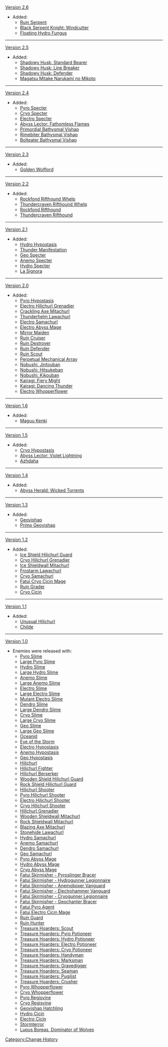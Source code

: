 [[Version 2.6]]
* Added:
** [[Ruin Serpent]]
** [[Black Serpent Knight: Windcutter]]
** [[Floating Hydro Fungus]]
----
[[Version 2.5]]
* Added:
** [[Shadowy Husk: Standard Bearer]]
** [[Shadowy Husk: Line Breaker]]
** [[Shadowy Husk: Defender]]
** [[End of the Oneiric Euthymia|Magatsu Mitake Narukami no Mikoto]]
----
[[Version 2.4]]
* Added:
** [[Pyro Specter]]
** [[Cryo Specter]]
** [[Electro Specter]]
** [[Abyss Lector: Fathomless Flames]]
** [[Primordial Bathysmal Vishap]]
** [[Rimebiter Bathysmal Vishap]]
** [[Bolteater Bathysmal Vishap]]
----
[[Version 2.3]]
* Added:
** [[Golden Wolflord]]
----
[[Version 2.2]]
* Added:
** [[Rockfond Rifthound Whelp]]
** [[Thundercraven Rifthound Whelp]]
** [[Rockfond Rifthound]]
** [[Thundercraven Rifthound]]
----
[[Version 2.1]]
* Added:
** [[Hydro Hypostasis]]
** [[Thunder Manifestation]]
** [[Geo Specter]]
** [[Anemo Specter]]
** [[Hydro Specter]]
** [[Narukami Island: Tenshukaku|La Signora]]
----
[[Version 2.0]]
* Added:
** [[Pyro Hypostasis]]
** [[Electro Hilichurl Grenadier]]
** [[Crackling Axe Mitachurl]]
** [[Thunderhelm Lawachurl]]
** [[Electro Samachurl]]
** [[Electro Abyss Mage]]
** [[Mirror Maiden]]
** [[Ruin Cruiser]]
** [[Ruin Destroyer]]
** [[Ruin Defender]]
** [[Ruin Scout]]
** [[Perpetual Mechanical Array]]
** [[Nobushi: Jintouban]]
** [[Nobushi: Hitsukeban]]
** [[Nobushi: Kikouban]]
** [[Kairagi: Fiery Might]]
** [[Kairagi: Dancing Thunder]]
** [[Electro Whopperflower]]
----
[[Version 1.6]]
* Added:
** [[Maguu Kenki]]
----
[[Version 1.5]]
* Added:
** [[Cryo Hypostasis]]
** [[Abyss Lector: Violet Lightning]]
** [[Beneath the Dragon-Queller|Azhdaha]]
----
[[Version 1.4]]
* Added:
** [[Abyss Herald: Wicked Torrents]]
----
[[Version 1.3]]
* Added:
** [[Geovishap]]
** [[Primo Geovishap]]
----
[[Version 1.2]]
* Added:
** [[Ice Shield Hilichurl Guard]]
** [[Cryo Hilichurl Grenadier]]
** [[Ice Shieldwall Mitachurl]]
** [[Frostarm Lawachurl]]
** [[Cryo Samachurl]]
** [[Fatui Cryo Cicin Mage]]
** [[Ruin Grader]]
** [[Cryo Cicin]]
----
[[Version 1.1]]
* Added:
** [[Unusual Hilichurl]]
** [[Childe]]
----
[[Version 1.0]]
* Enemies were released with:
** [[Pyro Slime]]
** [[Large Pyro Slime]]
** [[Hydro Slime]]
** [[Large Hydro Slime]]
** [[Anemo Slime]]
** [[Large Anemo Slime]]
** [[Electro Slime]]
** [[Large Electro Slime]]
** [[Mutant Electro Slime]]
** [[Dendro Slime]]
** [[Large Dendro Slime]]
** [[Cryo Slime]]
** [[Large Cryo Slime]]
** [[Geo Slime]]
** [[Large Geo Slime]]
** [[Oceanid]]
** [[Eye of the Storm]]
** [[Electro Hypostasis]]
** [[Anemo Hypostasis]]
** [[Geo Hypostasis]]
** [[Hilichurl]]
** [[Hilichurl Fighter]]
** [[Hilichurl Berserker]]
** [[Wooden Shield Hilichurl Guard]]
** [[Rock Shield Hilichurl Guard]]
** [[Hilichurl Shooter]]
** [[Pyro Hilichurl Shooter]]
** [[Electro Hilichurl Shooter]]
** [[Cryo Hilichurl Shooter]]
** [[Hilichurl Grenadier]]
** [[Wooden Shieldwall Mitachurl]]
** [[Rock Shieldwall Mitachurl]]
** [[Blazing Axe Mitachurl]]
** [[Stonehide Lawachurl]]
** [[Hydro Samachurl]]
** [[Anemo Samachurl]]
** [[Dendro Samachurl]]
** [[Geo Samachurl]]
** [[Pyro Abyss Mage]]
** [[Hydro Abyss Mage]]
** [[Cryo Abyss Mage]]
** [[Fatui Skirmisher - Pyroslinger Bracer]]
** [[Fatui Skirmisher - Hydrogunner Legionnaire]]
** [[Fatui Skirmisher - Anemoboxer Vanguard]]
** [[Fatui Skirmisher - Electrohammer Vanguard]]
** [[Fatui Skirmisher - Cryogunner Legionnaire]]
** [[Fatui Skirmisher - Geochanter Bracer]]
** [[Fatui Pyro Agent]]
** [[Fatui Electro Cicin Mage]]
** [[Ruin Guard]]
** [[Ruin Hunter]]
** [[Treasure Hoarders: Scout]]
** [[Treasure Hoarders: Pyro Potioneer]]
** [[Treasure Hoarders: Hydro Potioneer]]
** [[Treasure Hoarders: Electro Potioneer]]
** [[Treasure Hoarders: Cryo Potioneer]]
** [[Treasure Hoarders: Handyman]]
** [[Treasure Hoarders: Marksman]]
** [[Treasure Hoarders: Gravedigger]]
** [[Treasure Hoarders: Seaman]]
** [[Treasure Hoarders: Pugilist]]
** [[Treasure Hoarders: Crusher]]
** [[Pyro Whopperflower]]
** [[Cryo Whopperflower]]
** [[Pyro Regisvine]]
** [[Cryo Regisvine]]
** [[Geovishap Hatchling]]
** [[Hydro Cicin]]
** [[Electro Cicin]]
** [[Confront Stormterror|Stormterror]]
** [[Wolf of the North Challenge|Lupus Boreas, Dominator of Wolves]]

<noinclude>[[Category:Change History]]</noinclude>